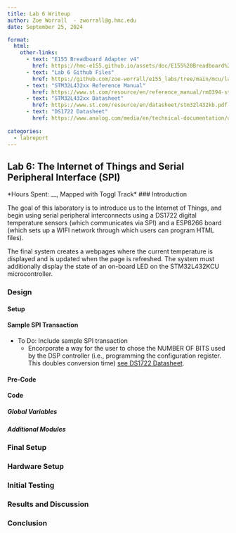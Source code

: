 ```yaml
---
title: Lab 6 Writeup
author: Zoe Worrall  - zworrall@g.hmc.edu
date: September 25, 2024

format:
  html:
    other-links:
      - text: "E155 Breadboard Adapter v4"
        href: https://hmc-e155.github.io/assets/doc/E155%20Breadboard%20Adapter%20Schematic.pdf
      - text: "Lab 6 Github Files"
        href: https://github.com/zoe-worrall/e155_labs/tree/main/mcu/lab06
      - text: "STM32L432xx Reference Manual"
        href: https://www.st.com/resource/en/reference_manual/rm0394-stm32l41xxx42xxx43xxx44xxx45xxx46xxx-advanced-armbased-32bit-mcus-stmicroelectronics.pdf
      - text: "STM32L432xx Datasheet"
        href: https://www.st.com/resource/en/datasheet/stm32l432kb.pdf
      - text: "DS1722 Datasheet"
        href: https://www.analog.com/media/en/technical-documentation/data-sheets/DS1722.pdf
        
categories:
  - labreport
---
```

## Lab 6: The Internet of Things and Serial Peripheral Interface (SPI)
*Hours Spent: __, Mapped with Toggl Track*
### Introduction

The goal of this laboratory is to introduce us to the Internet of Things, and begin using serial peripheral interconnects using a DS1722 digital temperature sensors (which communicates via SPI) and a ESP8266 board (which sets up a WIFI network through which users can program HTML files).

The final system creates a webpages where the current temperature is displayed and is updated when the page is refreshed. The system must additionally display the state of an on-board LED on the STM32L432KCU microcontroller.

### Design


#### Setup


#### Sample SPI Transaction

* To Do: Include sample SPI transaction
    *    Encorporate a way for the user to chose the NUMBER OF BITS used by the DSP controller (i.e., programming the configuration register. This doubles conversion time) [see DS1722 Datasheet](https://www.analog.com/media/en/technical-documentation/data-sheets/DS1722.pdf).
    
#### Pre-Code



#### Code



##### Global Variables


##### Additional Modules


### Final Setup



### Hardware Setup


### Initial Testing


### Results and Discussion


### Conclusion


